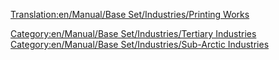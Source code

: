 [[Translation:en/Manual/Base Set/Industries/Printing Works]]
{{en/Manual/Base Set/Industries/Industries|Image=[[File:en/Manual/Base Set/Industries/Printworks.png]]
|name=Printing Works
|climates=[[en/Manual/Climates]].
|accepts=[[en/Manual/Base Set/Cargos/Paper]]
|produces=[[en/Manual/Base Set/Cargos/Goods]]
|notes=Not present in other [[en/Manual/Climates]].
}}
[[Category:en/Manual/Base Set/Industries/Tertiary Industries]]
[[Category:en/Manual/Base Set/Industries/Sub-Arctic Industries]]